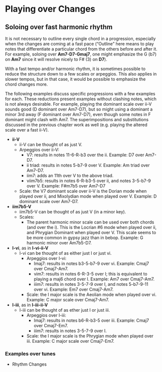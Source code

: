 # Playing over Changes

## Soloing over fast harmonic rhythm {-}
It is not necessary to outline every single chord in a progression, especially when the changes are coming at a fast pace ("Outline" here means to play notes that differentiate a particular chord from the others before and after it. For example, soloing over **Am7-D7-Gmaj7**, one might emphasize the G (b7) on **Am7** since it will resolve nicely to F# (3) on **D7**).

With a fast tempo and/or harmonic rhythm, it is sometimes possible to reduce the structure down to a few scales or arpeggios. This also applies in slower tempos, but in that case, it would be possible to emphasize the chord changes more.

The following examples discuss specific progressions with a few examples for each. These reductions present examples without clashing notes, which is not always desirable. For example, playing the dominant scale over ii-V sounds good (D dominant over Am7-D7), but so might using a dominant a minor 3rd away (F dominant over Am7-D7), even though some notes in F dominant might clash with Am7. The superimpositions and substitutions discussed in the previous chapter work as well (e.g. playing the altered scale over a fast ii-V).

- **ii-V**
  - ii-V can be thought of as just V.
  - Arpeggios over ii-V:
    - V7: results in notes 11-6-R-b3 over the ii. Example: D7 over Am7-D7.
    - ii triad: results in notes 5-b7-9 over V. Example: Am triad over Am7-D7.
    - iim7: adds an 11th over V to the above triad.
    - viim7b5: results in notes 6-R-b3-5 over ii, and notes 3-5-b7-9 over V. Example: F#m7b5 over Am7-D7
  - Scale: the V7 dominant scale over ii-V is the Dorian mode when played over ii, and Mixolydian mode when played over V. Example: D dominant scale over Am7-D7.
- **iim7b5-V**
  - iim7b5-V can be thought of as just V (in a minor key).
  - Scales:
    - The parent harmonic minor scale can be used over both chords (and over the i). This is the Locrian #6 mode when played over ii, and Phrygian Dominant when played over V. This scale seems to be more common in gypsy jazz than in bebop. Example: G harmonic minor over Am7b5-D7.
- **I-vi**, as in **I-vi-ii-V**
  - I-vi can be thought of as either just I or just vi.
    - Arpeggios over I-vi:
      - Imaj7: results in notes b3-5-b7-9 over vi. Example: Cmaj7 over Cmaj7-Am7.
      - vim7: results in notes 6-R-3-5 over I; this is equivalent to playing a maj6 chord over I. Example: Am7 over Cmaj7-Am7.
      - iiim7: results in notes 3-5-7-9 over I, and notes 5-b7-9-11 over vi. Example: Em7 over Cmaj7-Am7.
    - Scale: the I major scale is the Aeolian mode when played over vi. Example: C major scale over Cmaj7-Am7.
- **I-iii**, as in **I-iii-ii-V**
  - I-iii can be thought of as ether just I or just iii.
    - Arpeggios over I-iii:
      - Imaj7: results in notes b6-R-b3-5 over iii. Example: Cmaj7 over Cmaj7-Em7.
      - iiim7: results in notes 3-5-7-9 over I.
    - Scale: the I major scale is the Phrygian mode when played over iii. Example: C major scale over Cmaj7-Em7.
    

### Examples over tunes

- Rhythm Changes

